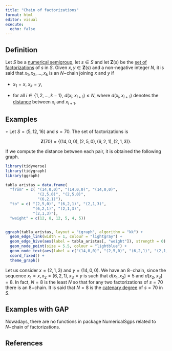 ```yaml
---
title: "Chain of factorizations"
format: html
editor: visual
execute: 
  echo: false
---
```


## Definition

Let $S$ be a [numerical semigroup](../Basic-concepts/Numerical-semigroup.qmd), let $s \in S$ and let $\mathbf{Z}(s)$ be the [set of factorizations](../Presentations-NS/Set-of-factorizations.qmd) of $s$ in $S$. Given $x,y \in \mathbf{Z}(s)$ and a non-negative integer $N$, it is said that $x_1, x_2, \ldots, x_k$ is an $N-$chain joining $x$ and $y$ if

-   $x_1 = x$, $x_k = y$,

-   for all $i \in \{1, 2, \ldots, k-1\}$, $d(x_i, x_{i+1}) \le N$, where $d(x_i, x_{i+1})$ denotes the [distance](Distance-factorizations.qmd) between $x_i$ and $x_{i+1}$.

## Examples

$\circ$ Let $S = \langle 5, 12, 16 \rangle$ and $s = 70$. The set of factorizations is

$$
\mathbf{Z}(70) = \{(14, 0, 0), (2, 5, 0), (6, 2, 1), (2, 1, 3)\}.
$$

If we compute the distance between each pair, it is obtained the following graph.

```r

library(tidyverse)
library(tidygraph)
library(ggraph)
```

```r
tabla_aristas = data.frame(
  "from" = c( "(14,0,0)", "(14,0,0)", "(14,0,0)",
              "(2,5,0)", "(2,5,0)",
              "(6,2,1)"),
  "to" = c( "(2,5,0)", "(6,2,1)", "(2,1,3)",
            "(6,2,1)", "(2,1,3)",
            "(2,1,3)"),
  "weight" = c(12, 8, 12, 5, 4, 5))


ggraph(tabla_aristas, layout = "igraph", algorithm = "kk") + 
  geom_edge_link(width = 1, colour = "lightgray") +
  geom_edge_hive(aes(label = tabla_aristas[, "weight"]), strength = 0) +
  geom_node_point(size = 5.5, colour = "lightblue") +
  geom_node_text(aes(label = c("(14,0,0)", "(2,5,0)", "(6,2,1)", "(2,1,3)")), repel = TRUE, nudge_y = 0.1) +
  coord_fixed() +
  theme_graph()
```

Let us consider $x = (2,1,3)$ and $y = (14,0,0)$. We have an $8-$chain, since the sequence $x_1 = x, x_2 = (6,2,1), x_3 = y$ is such that $d(x_1, x_2) = 5$ and $d(x_2, x_3) = 8$. In fact, $N = 8$ is the least $N$ so that for any two factorizations of $s = 70$ there is an $8-$chain. It is said that $N = 8$ is the [catenary degree](Catenary-degree-of-an-element.qmd) of $s = 70$ in $S$.

## Examples with GAP

Nowadays, there are no functions in package NumericalSgps related to $N-$chain of factorizations.

## References
